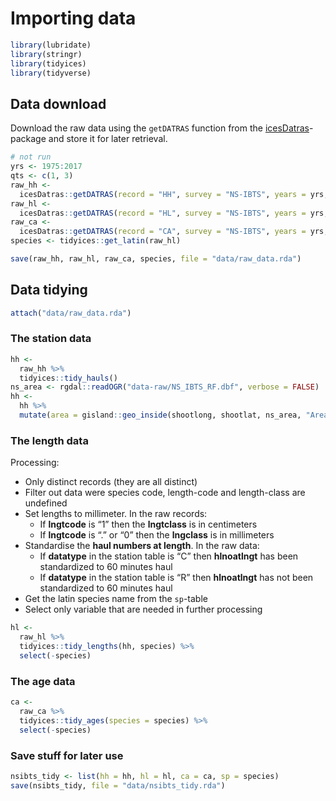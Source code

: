 # Importing data {#import}

```r
library(lubridate)
library(stringr)
library(tidyices)
library(tidyverse)
```

## Data download

Download the raw data using the `getDATRAS` function from the [icesDatras](https://github.com/ices-tools-prod/icesDatras)-package and store it for later retrieval.

```r
# not run
yrs <- 1975:2017
qts <- c(1, 3)
raw_hh <- 
  icesDatras::getDATRAS(record = "HH", survey = "NS-IBTS", years = yrs, quarters = qts)
raw_hl <- 
  icesDatras::getDATRAS(record = "HL", survey = "NS-IBTS", years = yrs, quarters = qts)
raw_ca <- 
  icesDatras::getDATRAS(record = "CA", survey = "NS-IBTS", years = yrs, quarters = qts)
species <- tidyices::get_latin(raw_hl)

save(raw_hh, raw_hl, raw_ca, species, file = "data/raw_data.rda")
```

## Data tidying

```r
attach("data/raw_data.rda")
```

### The station data

<!-- Need to explain the area stuff -->

```r
hh <-
  raw_hh %>%
  tidyices::tidy_hauls()
ns_area <- rgdal::readOGR("data-raw/NS_IBTS_RF.dbf", verbose = FALSE)
hh <-
  hh %>% 
  mutate(area = gisland::geo_inside(shootlong, shootlat, ns_area, "AreaName"))
```


### The length data

Processing:

* Only distinct records (they are all distinct)
* Filter out data were species code, length-code and length-class are undefined
* Set lengths to millimeter. In the raw records:
    - If **lngtcode** is "1" then the **lngtclass** is in centimeters
    - If **lngtcode** is "." or "0" then the **lngclass** is in millimeters
* Standardise the **haul numbers at length**. In the raw data:
    - If **datatype** in the station table is "C" then **hlnoatlngt** has been standardized to 60 minutes haul
    - If **datatype** in the station table is "R" then **hlnoatlngt** has not been standardized to 60 minutes haul
* Get the latin species name from the `sp`-table
* Select only variable that are needed in further processing
    
```r
hl <-
  raw_hl %>%
  tidyices::tidy_lengths(hh, species) %>% 
  select(-species)
```

### The age data

```r
ca <-
  raw_ca %>% 
  tidyices::tidy_ages(species = species) %>% 
  select(-species)
```

### Save stuff for later use

```r
nsibts_tidy <- list(hh = hh, hl = hl, ca = ca, sp = species)
save(nsibts_tidy, file = "data/nsibts_tidy.rda")
```

